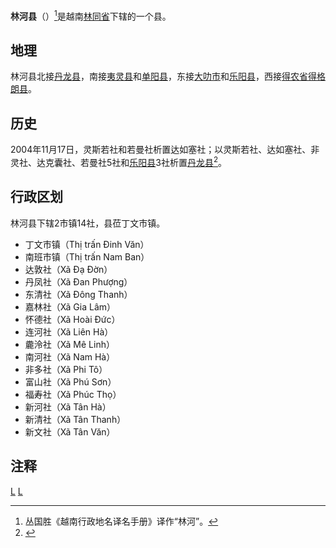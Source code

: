 {{Infobox Settlement
|name                   = 林河县
|settlement_type        = 县
|official_name          = 
|other_name             = 
|native_name            = {{lang|vi|Huyện Lâm Hà}}
|nickname               = 
|motto                  = 
|image_skyline          = Thác Voi.jpg
|imagesize              = 
|image_caption          = 
|image_flag             = 
|flag_size              = 
|image_seal             = 
|seal_size              = 
|image_shield           = 
|shield_size            = 
|image_blank_emblem     = 
|blank_emblem_size      = 
|image_map              = {{Infobox mapframe|frame-width=250|zoom=10}}
|mapsize                = 
|map_caption            = 
|image_map1             = 
|mapsize1               = 
|map_caption1           = 
|pushpin_map            = Vietnam
|pushpin_label_position = bottom
|pushpin_map_caption    = 
|pushpin_map1           = 
|pushpin_label_position1= 
|pushpin_map_caption1   = 
|subdivision_type       = 国家
|subdivision_name       = {{flag|Vietnam}}
|subdivision_type1      = [[越南行政区划|省]]
|subdivision_name1      = [[林同省|林同省]]
|subdivision_type2      = 行政区划
|subdivision_name2      = 2市镇14社
|subdivision_type3      = 
|subdivision_name3      = 
|seat_type              = 县莅
|seat                   = {{link-vi|丁文市镇|Đinh Văn}}
|government_type        = 
|leader_title           = 
|leader_name            = 
|leader_title1          = 
|leader_name1           = 
|established_title      = 
|established_date       = 
|area_magnitude         = 
|unit_pref              = 
|area_footnotes         = 
|area_total_km2         = 979.52
|area_land_km2          = 
|area_water_km2         = 
|area_water_percent     = 
|area_urban_km2         = 
|area_metro_km2         = 
|population_as_of       = 2018年
|population_footnotes   = 
|population_note        = 
|population_total       = 143394
|population_density_km2 = auto
|population_metro             = 
|population_density_metro_km2 = 
|population_urban             = 
|population_density_urban_km2 = 
|timezone               = [[越南标准时间|越南标准时间]]
|utc_offset             = +7
|elevation_footnotes    = 
|elevation_m            = 
|coor_type              = 
|coordinates            = 
|postal_code_type       = 
|postal_code            = 
|area_code              = 
|website                = [http://lamha.lamdong.gov.vn 林河县电子信息门户网站]
|footnotes              = 
}}
'''林河县'''（{{vie|v='''Huyện Lâm Hà'''}}）<ref>丛国胜《越南行政地名译名手册》译作“林河”。</ref>是越南[[林同省|林同省]]下辖的一个县。

==地理==
林河县北接[[丹龙县|丹龙县]]，南接[[夷灵县|夷灵县]]和[[单阳县|单阳县]]，东接[[大叻市|大叻市]]和[[乐阳县|乐阳县]]，西接[[得农省|得农省]][[得格朗县|得格朗县]]。

==历史==
2004年11月17日，灵斯若社和若曼社析置达如塞社；以灵斯若社、达如塞社、非灵社、达克囊社、若曼社5社和[[乐阳县|乐阳县]]3社析置[[丹龙县|丹龙县]]<ref>{{Cite web |url=https://thuvienphapluat.vn/van-ban/Bat-dong-san/Nghi-dinh-189-2004-ND-CP-thanh-lap-xa-thuoc-huyen-Lac-Duong-Lam-Ha-huyen-Dam-Rong-tinh-Lam-Dong-5377.aspx |title=Nghị định 189/2004/NĐ-CP về việc thành lập xã thuộc các huyện Lạc Dương, Lâm Hà và thành lập huyện Đam Rông, tỉnh Lâm Đồng |access-date=2020-04-25 |archive-date=2020-10-01 |archive-url=https://web.archive.org/web/20201001091447/https://thuvienphapluat.vn/van-ban/Bat-dong-san/Nghi-dinh-189-2004-ND-CP-thanh-lap-xa-thuoc-huyen-Lac-Duong-Lam-Ha-huyen-Dam-Rong-tinh-Lam-Dong-5377.aspx |dead-url=no }}</ref>。

==行政区划==
林河县下辖2市镇14社，县莅丁文市镇。
*丁文市镇（Thị trấn Đinh Văn）
*南班市镇（Thị trấn Nam Ban）
*达敦社（Xã Đạ Đờn）
*丹凤社（Xã Đan Phượng）
*东清社（Xã Đông Thanh）
*嘉林社（Xã Gia Lâm）
*怀德社（Xã Hoài Đức）
*连河社（Xã Liên Hà）
*麊泠社（Xã Mê Linh）
*南河社（Xã Nam Hà）
*非多社（Xã Phi Tô）
*富山社（Xã Phú Sơn）
*福寿社（Xã Phúc Thọ）
*新河社（Xã Tân Hà）
*新清社（Xã Tân Thanh）
*新文社（Xã Tân Văn）

==注释==
{{reflist}}

{{林同省行政区划}}
{{越南西原之县市镇区域划分}}

[[Category:越南县份|L]]
[[Category:林同省|L]]